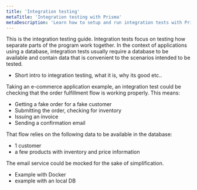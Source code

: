 ```yaml
---
title: 'Integration testing'
metaTitle: 'Integration testing with Prisma'
metaDescription: 'Learn how to setup and run integration tests with Prisma'
---
```


<TopBlock>

This is the integration testing guide. Integration tests focus on testing how separate parts of the program work together. In the context of applications using a database, integration tests usually require a database to be available and contain data that is convenient to the scenarios intended to be tested.

- Short intro to integration testing, what it is, why its good etc..

Taking an e-commerce application example, an integration test could be checking that the order fulfillment flow is working properly. This means:

- Getting a fake order for a fake customer
- Submitting the order, checking for inventory
- Issuing an invoice
- Sending a confirmation email

That flow relies on the following data to be available in the database:

- 1 customer
- a few products with inventory and price information

The email service could be mocked for the sake of simplification.

- Example with Docker
- example with an local DB

</TopBlock>
